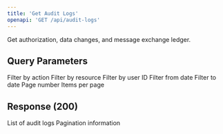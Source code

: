 ```yaml
---
title: 'Get Audit Logs'
openapi: 'GET /api/audit-logs'
---
```


Get authorization, data changes, and message exchange ledger.

## Query Parameters

<ParamField query="action" type="string">
  Filter by action
</ParamField>

<ParamField query="resource" type="string">
  Filter by resource
</ParamField>

<ParamField query="userId" type="string">
  Filter by user ID
</ParamField>

<ParamField query="fromDate" type="string" format="date-time">
  Filter from date
</ParamField>

<ParamField query="toDate" type="string" format="date-time">
  Filter to date
</ParamField>

<ParamField query="page" type="integer" default="1">
  Page number
</ParamField>

<ParamField query="limit" type="integer" default="50">
  Items per page
</ParamField>

## Response (200)

<ParamField status="200" type="AuditLogsResponse">
  <ParamField name="logs" type="array">
    List of audit logs
  </ParamField>
  <ParamField name="pagination" type="Pagination">
    Pagination information
  </ParamField>
</ParamField>
